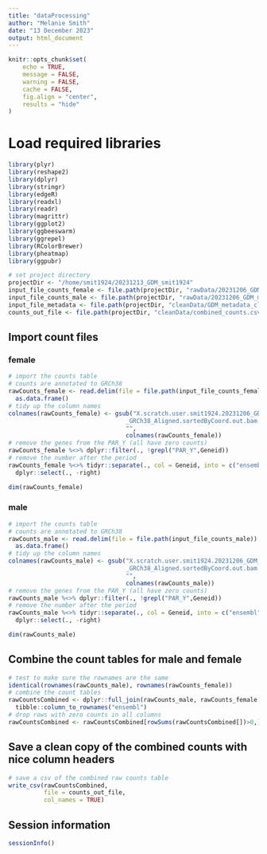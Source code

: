 ```yaml
---
title: "dataProcessing"
author: "Melanie Smith"
date: "13 December 2023"
output: html_document
---
```


```r
knitr::opts_chunk$set(
    echo = TRUE,
    message = FALSE,
    warning = FALSE,
    cache = FALSE,
    fig.align = "center",
    results = "hide"
)

```

# Load required libraries

```r

library(plyr)
library(reshape2)
library(dplyr)
library(stringr)
library(edgeR)
library(readxl)
library(readr)
library(magrittr)
library(ggplot2)
library(ggbeeswarm)
library(ggrepel)
library(RColorBrewer)
library(pheatmap)
library(ggpubr)

# set project directory
projectDir <- "/home/smit1924/20231213_GDM_smit1924"
input_file_counts_female <- file.path(projectDir, "rawData/20231206_GDM_female_readCounts.txt")
input_file_counts_male <- file.path(projectDir, "rawData/20231206_GDM_male_readCounts.txt")
input_file_metadata <- file.path(projectDir, "cleanData/GDM_metadata_cleaned.csv")
counts_out_file <- file.path(projectDir, "cleanData/combined_counts.csv")

```

## Import count files
### female

```r

# import the counts table
# counts are annotated to GRCh38
rawCounts_female <- read.delim(file = file.path(input_file_counts_female)) %>%
  as.data.frame()
# tidy up the column names
colnames(rawCounts_female) <- gsub("X.scratch.user.smit1924.20231206_GDM_female_grch38.aligned_data.|_PlacRNA_|
                                 _GRCh38_Aligned.sortedByCoord.out.bam|_S.*|_",
                                 "",
                                 colnames(rawCounts_female))
# remove the genes from the PAR_Y (all have zero counts)
rawCounts_female %<>% dplyr::filter(., !grepl("PAR_Y",Geneid))
# remove the number after the period
rawCounts_female %<>% tidyr::separate(., col = Geneid, into = c("ensembl", "right")) %>%
  dplyr::select(., -right)

dim(rawCounts_female)

```

### male

```r

# import the counts table
# counts are annotated to GRCh38
rawCounts_male <- read.delim(file = file.path(input_file_counts_male)) %>%
  as.data.frame()
# tidy up the column names
colnames(rawCounts_male) <- gsub("X.scratch.user.smit1924.20231206_GDM_male_grch38.aligned_data.|_PlacRNA_|
                                 _GRCh38_Aligned.sortedByCoord.out.bam|_S.*|_",
                                 "",
                                 colnames(rawCounts_male))
# remove the genes from the PAR_Y (all have zero counts)
rawCounts_male %<>% dplyr::filter(., !grepl("PAR_Y",Geneid))
# remove the number after the period
rawCounts_male %<>% tidyr::separate(., col = Geneid, into = c("ensembl", "right")) %>%
  dplyr::select(., -right)

dim(rawCounts_male)

```

## Combine the count tables for male and female

```r
# test to make sure the rownames are the same
identical(rownames(rawCounts_male), rownames(rawCounts_female))
# combine the count tables
rawCountsCombined <- dplyr::full_join(rawCounts_male, rawCounts_female, by = "ensembl") %>%
  tibble::column_to_rownames("ensembl")
# drop rows with zero counts in all columns
rawCountsCombined <- rawCountsCombined[rowSums(rawCountsCombined[])>0,]
```

## Save a clean copy of the combined counts with nice column headers

```r
# save a csv of the combined raw counts table
write_csv(rawCountsCombined,
          file = counts_out_file,
          col_names = TRUE)
```
## Session information

```r
sessionInfo()
```
